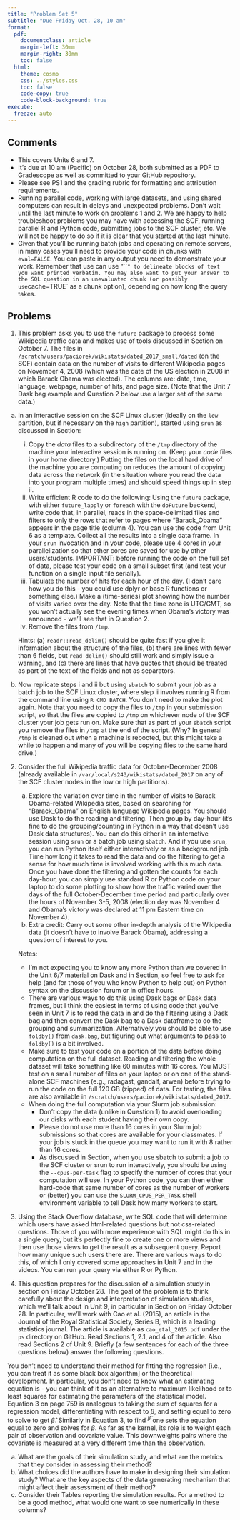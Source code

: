 ```yaml
---
title: "Problem Set 5"
subtitle: "Due Friday Oct. 28, 10 am"
format:
  pdf:
    documentclass: article
    margin-left: 30mm
    margin-right: 30mm
    toc: false
  html:
    theme: cosmo
    css: ../styles.css
    toc: false
    code-copy: true
    code-block-background: true
execute:
  freeze: auto
---
```



## Comments

- This covers Units 6 and 7.
- It's due at 10 am (Pacific) on October 28, both submitted as a PDF to Gradescope as well as committed to your GitHub repository.
- Please see PS1 and the grading rubric for formatting and attribution requirements.
- Running parallel code, working with large datasets, and using shared computers can result in delays and unexpected problems. Don't wait until the last minute to work on problems 1 and 2. We are happy to help troubleshoot problems you may have with accessing the SCF, running parallel R and Python code, submitting jobs to the SCF cluster, etc. We will not be happy to do so if it is clear that you started at the last minute.
- Given that you'll be running batch jobs and operating on remote servers, in many cases you'll need to provide your code in chunks with `eval=FALSE`. You can paste in any output you need to demonstrate your work. Remember that use can use "```" to delineate blocks of text you want printed verbatim. You may also want to put your answer to the SQL question in an unevaluated chunk (or possibly use `cache=TRUE` as a chunk option), depending on how long the query takes.

## Problems

1. This problem asks you to use the `future` package to process some Wikipedia traffic data and makes use of tools discussed in Section on October 7. The files in `/scratch/users/paciorek/wikistats/dated_2017_small/dated` (on the SCF) contain data on the number of visits to different Wikipedia pages on November 4, 2008 (which was the date of the US election in 2008 in which Barack Obama was elected). The columns are: date, time, language, webpage, number of hits, and page size. (Note that the Unit 7 Dask bag example and Question 2 below use a larger set of the same data.)

  a. In an interactive session on the SCF Linux cluster (ideally on the `low` partition, but if necessary on the `high` partition), started using `srun` as discussed in Section:
     i. Copy the *data* files to a subdirectory of the `/tmp` directory of the machine your interactive session is running on. (Keep your *code* files in your home directory.) Putting the files on the local hard drive of the machine you are computing on reduces the amount of copying data across the network (in the situation where you read the data into your program multiple times) and should speed things up in step ii. 
     ii. Write efficient R code to do the following: Using the `future` package, with either `future_lapply` or `foreach` with the `doFuture` backend, write code that, in parallel, reads in the space-delimited files and filters to only the rows that refer to pages where "Barack_Obama" appears in the page title (column 4). You can use the code from Unit 6 as a template. Collect all the results into a single data frame. In your `srun` invocation and in your code, please use 4 cores in your parallelization so that other cores are saved for use by other users/students. IMPORTANT: before running the code on the full set of data, please test your code on a small subset first (and test your function on a single input file serially).
     iii. Tabulate the number of hits for each hour of the day. (I don't care how you do this - you could use dplyr or base R functions or something else.) Make a (time-series) plot showing how the number of visits varied over the day. Note that the time zone is UTC/GMT, so you won't actually see the evening times when Obama's victory was announced - we'll see that in Question 2.
     iv. Remove the files from `/tmp`.
     
     Hints: (a) `readr::read_delim()` should be quite fast if you give it information about the structure of the files, (b) there are lines with fewer than 6 fields, but `read_delim()` should still work and simply issue a warning, and (c) there are lines that have quotes that should be treated as part of the text of the fields and not as separators.

  b. Now replicate steps i and ii but using `sbatch` to submit your job as a batch job to the SCF Linux cluster, where step ii involves running R from the command line using `R CMD BATCH`. You don't need to make the plot again. Note that you need to copy the files to `/tmp` in your submission script, so that the files are copied to `/tmp` on whichever node of the SCF cluster your job gets run on. Make sure that as part of your `sbatch` script you remove the files in `/tmp` at the end of the script. (Why? In general `/tmp` is cleaned out when a machine is rebooted, but this might take a while to happen and many of you will be copying files to the same hard drive.)
  

2. Consider the full Wikipedia traffic data for October-December 2008 (already available in `/var/local/s243/wikistats/dated_2017` on any of the SCF cluster nodes in the low or high partitions).
   a. Explore the variation over time in the number of visits to Barack Obama-related Wikipedia sites, based on searching for “Barack_Obama” on English language Wikipedia pages. You should use Dask to do the reading and filtering. Then group by day-hour (it's fine to do the grouping/counting in Python in a way that doesn't use Dask data structures). You can do this either in an interactive session using `srun` or a batch job using `sbatch`. And if you use `srun`, you can run Python itself either interactively or as a background job. Time how long it takes to read the data and do the filtering to get a sense for how much time is involved working with this much data. Once you have done the filtering and gotten the counts for each day-hour, you can simply use standard R or Python code on your laptop to do some plotting to show how the traffic varied over the days of the full October-December time period and particularly over the hours of November 3-5, 2008 (election day was November 4 and Obama's victory was declared at 11 pm Eastern time on November 4). 
   b. Extra credit: Carry out some other in-depth analysis of the Wikipedia data (it doesn't have to involve Barack Obama), addressing a question of interest to you.

   Notes:
     - I'm not expecting you to know any more Python than we covered in the Unit 6/7 material on Dask and in Section, so feel free to ask for help (and for those of you who know Python to help out) on Python syntax on the discussion forum or in office hours. 
     - There are various ways to do this using Dask bags or Dask data frames, but I think the easiest in terms of using code that you've seen in Unit 7 is to read the data in and do the filtering using a Dask bag and then convert the Dask bag to a Dask dataframe to do the grouping and summarization. Alternatively you should be able to use `foldby()` from `dask.bag`, but figuring out what arguments to pass to `foldby()` is a bit involved.
     - Make sure to test your code on a portion of the data before doing computation on the full dataset. Reading and filtering the whole dataset will take something like 60 minutes with 16 cores. You MUST test on a small number of files on your laptop or on one of the stand-alone SCF machines (e.g., radagast, gandalf, arwen) before trying to run the code on the full 120 GB (zipped) of data. For testing, the files are also available in `/scratch/users/paciorek/wikistats/dated_2017`.
     - When doing the full computation via your Slurm job submission:
         - Don't copy the data (unlike in Question 1) to avoid overloading our disks with each student having their own copy.
         -  Please do not use more than 16 cores in your Slurm job submissions so that cores are available for your classmates. If your job is stuck in the queue you may want to run it with 8 rather than 16 cores.
         - As discussed in Section, when you use sbatch to submit a job to the SCF cluster or srun to run interactively, you should be using the `--cpus-per-task` flag to specify the number of cores that your computation will use. In your Python code, you can then either hard-code that same number of cores as the number of workers or (better) you can use the `SLURM_CPUS_PER_TASK` shell environment variable to tell Dask how many workers to start. 

3. Using the Stack Overflow database, write SQL code that will determine which users have asked html-related questions but not css-related questions. Those of you with more experience with SQL might do this in a single query, but it's perfectly fine to create one or more views and then use those views to get the result as a subsequent query. Report how many unique such users there are. There are various ways to do this, of which I only covered some approaches in Unit 7 and in the videos. You can run your query via either R or Python.

4. This question prepares for the discussion of a simulation study in section on Friday October 28. The goal of the problem is to think carefully about the design and interpretation of simulation studies, which we'll talk about in Unit 9, in particular in Section on Friday October 28. In particular, we’ll work with Cao et al. (2015), an article in the Journal of the Royal Statistical Society, Series B, which is a leading statistics journal.  The article is available as `cao_etal_2015.pdf` under the `ps` directory on GitHub. Read Sections 1, 2.1, and 4 of the article. Also read Sections 2 of Unit 9. Briefly (a few sentences for each of the three questions below) answer the following questions.

You don’t need to understand their method for fitting the regression [i.e., you can treat it as some black box algorithm] or the theoretical development. In particular, you don’t need to know what an estimating equation is - you can think of it as an alternative to maximum likelihood or to least squares for estimating the parameters of the statistical model. Equation 3 on page 759 is analogous to taking the sum of squares for a regression model, differentiating with respect to $\beta$, and setting equal to zero to solve to get $\hat{\beta}$. Similarly in Equation 3, to find $^\hat{\beta}$ one sets the equation equal to zero and solves for $\beta$. As far as the kernel, its role is to weight each pair of observation and covariate value. This downweights pairs where the covariate is measured at a very different time than the observation.

   a. What are the goals of their simulation study, and what are the metrics that they consider in assessing their method? 
   b. What choices did the authors have to make in designing their simulation study? What are the key aspects of the data generating mechanism that might affect their assessment of their method?
   c. Consider their Tables reporting the simulation results. For a method to be a good method, what would one want to see numerically in these columns?




